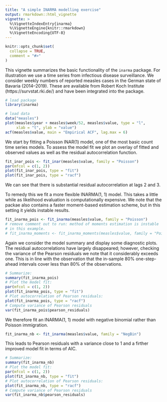 ```yaml
---
title: "A simple INARMA modelling exercise"
output: rmarkdown::html_vignette
vignette: >
  %\VignetteIndexEntry{inarma}
  %\VignetteEngine{knitr::rmarkdown}
  %\VignetteEncoding{UTF-8}
---
```


```r
knitr::opts_chunk$set(
  collapse = TRUE,
  comment = "#>"
)
```

This vignette summarizes the basic functionality of the `inarma` package. For illustration we use a time series from infectious disease surveillance. We consider weekly numbers of reported measles cases in the German state of Bavaria (2014--2019). These are available from Robert Koch Institute (https://survstat.rki.de/) and have been integrated into the package.
```r
# load package
library(inarma)

# load data
data("measles")
plot(measles$year + measles$week/52, measles$value, type = "l",
     xlab = "t", ylab = "value")
acf(measles$value, main = "Empirical ACF", lag.max = 6)
```

We start by fitting a Poisson INAR(1) model, one of the most basic count time series models. To assess the model fit we plot an overlay of fitted and observed values as well as the residual autocorrelation function.
```r
fit_inar_pois <- fit_inar(measles$value, family = "Poisson")
par(mfcol = c(1, 2))
plot(fit_inar_pois, type = "fit")
plot(fit_inar_pois, type = "racf")
```
We can see that there is substantial residual autocorrelation at lags 2 and 3.

To remedy this we fit a more flexible INARMA(1, 1) model. This takes a little while as likelihood evaluation is computationally expensive. We note that the packae also contains a faster moment-based estimation scheme, but in this setting it yields instable results.
```r
fit_inarma_pois <- fit_inarma(measles$value, family = "Poisson")
# remove comment out to run: method of moments estimation is instable 
# in this example.
# fit_inarma_moments <- fit_inarma_moments(measles$value, family = "Poisson")
```
Again we consider the model summary and display some diagnostic plots. The residual autocorrelations have largely disappeared; however, checking the variance of the Pearson residuals we note that it considerably exceeds one. This is in line with the observation that the in-sample 80\% one-step-ahead intervals cover less than 80\% of the observations.
```r
# Summarize:
summary(fit_inarma_pois)
# Plot the model fit:
par(mfcol = c(1, 2))
plot(fit_inarma_pois, type = "fit")
# Plot autocorrelation of Pearson residuals:
plot(fit_inarma_pois, type = "racf")
# Compute variance of Pearson residuals
var(fit_inarma_pois$pearson_residuals)
```
We therefore fit an INARMA(1, 1) model with negative binomial rather than Poisson immigration.
```r
fit_inarma_nb <- fit_inarma(measles$value, family = "NegBin")
```
This leads to Pearson residuals with a variance close to 1 and a firther improved model fit in terms of AIC.
```r
# Summarize:
summary(fit_inarma_nb)
# Plot the model fit:
par(mfcol = c(1, 2))
plot(fit_inarma_nb, type = "fit")
# Plot autocorrelation of Pearson residuals:
plot(fit_inarma_nb, type = "racf")
# Compute variance of Pearson residuals
var(fit_inarma_nb$pearson_residuals)
```